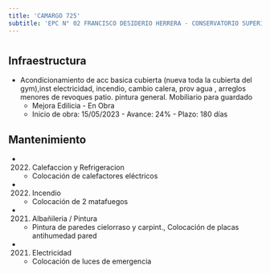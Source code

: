 ```yaml
---
title: 'CAMARGO 725'
subtitle: 'EPC N° 02 FRANCISCO DESIDERIO HERRERA - CONSERVATORIO SUPERIOR DE MÚSICA MANUEL DE FALLA - ANEXO 4 - JIN A (EPCJS 02/07°)'
---
```


#
## Infraestructura

* Acondicionamiento  de acc basica cubierta (nueva toda la cubierta del gym),inst electricidad,  incendio, cambio calera, prov agua , arreglos menores de revoques patio. pintura general.  Mobiliario para guardado 
    + Mejora Edilicia - En Obra 
    + Inicio de obra: 15/05/2023 - Avance: 24% - Plazo: 180 días 






## Mantenimiento

*  (2022) Calefaccion y Refrigeracion 
    + Colocación de calefactores eléctricos

*  (2022) Incendio 
    + Colocación de 2 matafuegos

*  (2021) Albañileria / Pintura 
    + Pintura de paredes cielorraso y carpint., Colocación de placas antihumedad pared

*  (2021) Electricidad 
    + Colocación de luces de emergencia



